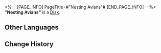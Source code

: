 <%-- [PAGE_INFO]
PageTitle=#"Nesting Avians"#
[END_PAGE_INFO] --%>
{{Item Infobox
|id          = 210229
|image       = Item Nesting Avians.png
|type        = Disk
|invCategory = Valuables
|rarity      = 3
|effect      = A record that can be played on the Express' phonograph. It might be a chance acquisition or a gift from someone else. All sorts of memories surge up when the music plays &mdash; the smiles, encounters, touches, and the excitement of battle. Maybe that is why people still collect records even as society rapidly advances.<br />The current record contains the track, "Nesting Avians."
|description = <br />''The gulls sleep and the herons slumber. All is cloaked in utter silence.''
}}
'''"Nesting Avians"''' is a [[Disk]].

==Other Languages==
{{Other Languages
|en   = "Nesting Avians"
|zhs  = 《眠鸥宿鹭》
|zht  = 《眠鷗宿鷺》
|ja   = 『眠りにつく鳥たち』
|ko   = ≪잠자는 갈매기와 해오라기≫
|es   = Nido de aves
|fr   = « Nesting Avians »
|ru   = Nesting Avians
|th   = Nesting Avians
|vi   = Chim Say Giấc Nồng
|de   = „Möwen im Schlaf“
|id   = "Nesting Avians"
|pt   = "Nesting Avians"
}}

==Change History==
{{Change History|1.5}}